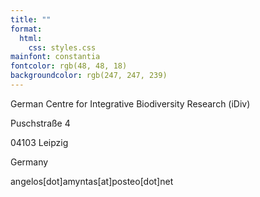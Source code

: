 ```yaml
---
title: ""
format: 
  html: 
    css: styles.css
mainfont: constantia 
fontcolor: rgb(48, 48, 18)
backgroundcolor: rgb(247, 247, 239)
---
```


::: cent
German Centre for Integrative Biodiversity Research (iDiv)

Puschstraße 4

04103 Leipzig

Germany

angelos\[dot\]amyntas\[at\]posteo\[dot\]net
:::
